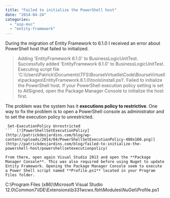 ```yaml
---
title: "Failed to initialize the PowerShell host"
date: "2014-04-24"
categories: 
  - "asp-mvc"
  - "entity-framework"
---
```


During the migration of Entity Framework to 6.1.0 I received an error about PowerShell host that failed to initialized.

> Adding 'EntityFramework 6.1.0' to BusinessLogicUnitTest. Successfully added 'EntityFramework 6.1.0' to BusinessLogicUnitTest. Executing script file 'C:\\Users\\Patrick\\Documents\\TFS\\BourseVirtuelle\\Code\\BourseVirtuelle\\packages\\EntityFramework.6.1.0\\tools\\install.ps1'. Failed to initialize the PowerShell host. If your PowerShell execution policy setting is set to AllSigned, open the Package Manager Console to initialize the host first.

The problem was the system has it **executions policy to restrictive**. One way to fix the problem is to open a PowerShell console as administrator and to set the execution policy to unrestricted.

``` 
 Set-ExecutionPolicy Unrestricted 
```  [![PowerShellSetExecutionPolicy](http://patrickdesjardins.com/blog/wp-content/uploads/2014/04/PowerShellSetExecutionPolicy-400x160.png)](http://patrickdesjardins.com/blog/failed-to-initialize-the-powershell-host/powershellsetexecutionpolicy)

From there, open again Visual Studio 2013 and open the **Package Manager Console**. This was also required before using Nuget to update Entity Framework. Opening the Package Manager Console seem to execute a Power Shell script named **Profile.ps1** located in your Program Files folder.

``` 
 C:\\Program Files (x86)\\Microsoft Visual Studio 12.0\\Common7\\IDE\\Extensions\\b331wcwx.fbh\\Modules\\NuGet\\Profile.ps1 
``` 
